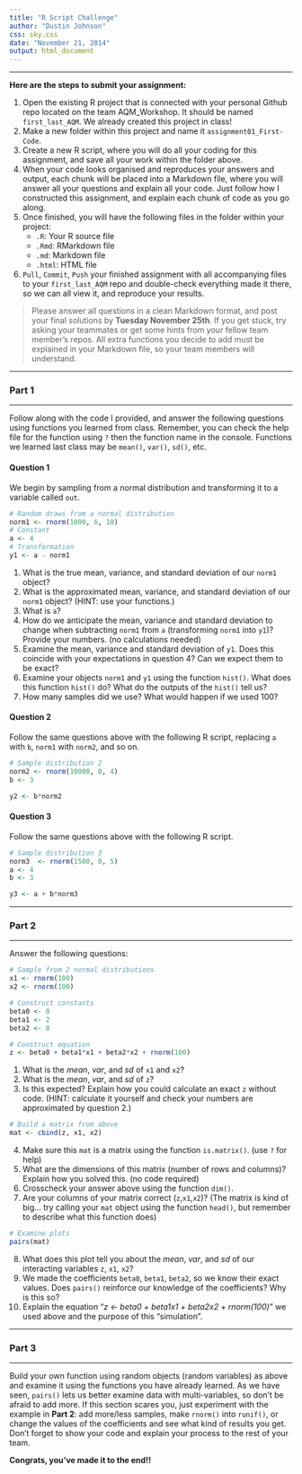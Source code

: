 ```yaml
---
title: "R Script Challenge"
author: "Dustin Johnson"
css: sky.css
date: "November 21, 2014"
output: html_document
---
```

***

**Here are the steps to submit your assignment:**

1. Open the existing R project that is connected with your personal Github repo located on the team AQM_Workshop. It should be named `first_last_AQM`. We already created this project in class!
2. Make a new folder within this project and name it `assignment01_First-Code`.
3. Create a new R script, where you will do all your coding for this assignment, and save all your work within the folder above.
4. When your code looks organised and reproduces your answers and output, each chunk will be placed into a Markdown file, where you will answer all your questions and explain all your code. Just follow how I constructed this assignment, and explain each chunk of code as you go along.
5. Once finished, you will have the following files in the folder within your project:
	* `.R`: Your R source file
	* `.Rmd`: RMarkdown file
	* `.md`: Markdown file
	* `.html`: HTML file	
6. `Pull`, `Commit`, `Push` your finished assignment with all accompanying files to your `first_last_AQM` repo and double-check everything made it there, so we can all view it, and reproduce your results.

> Please answer all questions in a clean Markdown format, and post your final solutions by **Tuesday November 25th**. If you get stuck, try asking your teammates or get some hints from your fellow team member's repos. All extra functions you decide to add must be explained in your Markdown file, so your team members will understand.

***
### Part 1
***

Follow along with the code I provided, and answer the following questions using functions you learned from class. Remember, you can check the help file for the function using `?` then the function name in the console. Functions we learned last class may be `mean()`, `var()`, `sd()`, etc.

#### Question 1
We begin by sampling from a normal distribution and transforming it to a variable called `out`. 
```r
# Random draws from a normal distribution
norm1 <- rnorm(1000, 6, 10)
# Constant
a <- 4
# Transformation
y1 <- a - norm1
```

1. What is the true mean, variance, and standard deviation of our `norm1` object?
2. What is the approximated mean, variance, and standard deviation of our `norm1` object? (HINT: use your functions.)
3. What is `a`?
4. How do we anticipate the mean, variance and standard deviation to change when subtracting `norm1` from `a` (transforming `norm1` into `y1`)? Provide your numbers. (no calculations needed)
5. Examine the mean, variance and standard deviation of `y1`. Does this coincide with your expectations in question 4? Can we expect them to be exact?
6. Examine your objects `norm1` and `y1` using the function `hist()`. What does this function `hist()` do? What do the outputs of the `hist()` tell us?
7. How many samples did we use? What would happen if we used 100?

#### Question 2
Follow the same questions above with the following R script, replacing `a` with `b`, `norm1` with `norm2`, and so on.
```r
# Sample distribution 2
norm2 <- rnorm(10000, 0, 4)
b <- 3

y2 <- b*norm2
```


#### Question 3
Follow the same questions above with the following R script.
```r
# Sample distribution 3
norm3  <- rnorm(1500, 0, 5)
a <- 4
b <- 3

y3 <- a + b*norm3
```
***
### Part 2
***

Answer the following questions:
```r
# Sample from 2 normal distributions
x1 <- rnorm(100)
x2 <- rnorm(100)

# Construct constants
beta0 <- 0
beta1 <- 2
beta2 <- 8

# Construct equation
z <- beta0 + beta1*x1 + beta2*x2 + rnorm(100)
```

1. What is the _mean_, _var_, and _sd_ of `x1` and `x2`?
2. What is the _mean_, _var_, and _sd_ of `z`?
3. Is this expected? Explain how you could calculate an exact `z` without code. (HINT: calculate it yourself and check your numbers are approximated by question 2.)

```r
# Build a matrix from above
mat <- cbind(z, x1, x2)
```

4. Make sure this `mat` is a matrix using the function `is.matrix()`. (use `?` for help)
5. What are the dimensions of this matrix (number of rows and columns)? Explain how you solved this. (no code required)
6. Crosscheck your answer above using the function `dim()`.
7. Are your columns of your matrix correct (`z`,`x1`,`x2`)? (The matrix is kind of big... try calling your `mat` object using the function `head()`, but remember to describe what this function does)

```r
# Examine plots
pairs(mat)
```

8. What does this plot tell you about the _mean_, _var_, and _sd_ of our interacting variables `z`, `x1`, `x2`?
9. We made the coefficients `beta0`, `beta1`, `beta2`, so we know their exact values. Does `pairs()` reinforce our knowledge of the coefficients? Why is this so?
10. Explain the equation "_z <- beta0 + beta1*x1 + beta2*x2 + rnorm(100)_" we used above and the purpose of this "simulation".

***
### Part 3
***

Build your own function using random objects (random variables) as above and examine it using the functions you have already learned. As we have seen, `pairs()` lets us better examine data with multi-variables, so don't be afraid to add more. If this section scares you, just experiment with the example in **Part 2**: add more/less samples, make `rnorm()` into `runif()`, or change the values of the coefficients and see what kind of results you get. Don't forget to show your code and explain your process to the rest of your team.







**Congrats, you've made it to the end!!**
